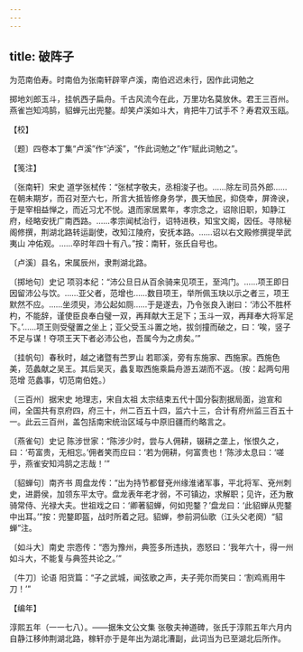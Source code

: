 ```yaml
---
---
---
```

title: 破阵子
---



为范南伯寿。时南伯为张南轩辟宰卢溪，南伯迟迟未行，因作此词勉之





掷地刘郎玉斗，挂帆西子扁舟。千古风流今在此，万里功名莫放休。君王三百州。　燕雀岂知鸿鹄，貂蝉元出兜鍪。却笑卢溪如斗大，肯把牛刀试手不？寿君双玉瓯。





【校】


〔题〕四卷本丁集“卢溪”作“泸溪”，“作此词勉之”作“赋此词勉之”。





【笺注】


〔张南轩〕宋史 道学张栻传：“张栻字敬夫，丞相浚子也。……除左司员外郎……在朝未期岁，而召对至六七，所言大抵皆修身务学，畏天恤民，抑侥幸，屏谗谀，于是宰相益惮之，而近习尤不悦。退而家居累年，孝宗念之，诏除旧职，知静江府，经略安抚广南西路。……孝宗闻栻治行，诏特进秩，知宝文阁，因任。寻除秘阁修撰，荆湖北路转运副使，改知江陵府，安抚本路。……诏以右文殿修撰提举武夷山 冲佑观。……卒时年四十有八。”按：南轩，张氏自号也。

〔卢溪〕县名，宋属辰州，隶荆湖北路。

〔掷地句〕史记 项羽本纪：“沛公旦日从百余骑来见项王，至鸿门。……项王即日因留沛公与饮。……亚父者，范增也……数目项王，举所佩玉玦以示之者三，项王默然不应。……坐须臾，沛公起如厕……于是遂去，乃令张良入谢曰：‘沛公不胜杯杓，不能辞，谨使臣良奉白璧一双，再拜献大王足下；玉斗一双，再拜奉大将军足下。’……项王则受璧置之坐上；亚父受玉斗置之地，拔剑撞而破之，曰：‘唉，竖子不足与谋！夺项王天下者必沛公也，吾属今为之虏矣。’”

〔挂帆句〕春秋时，越之诸暨有苎罗山 若耶溪，旁有东施家、西施家。西施色美，范蠡献之吴王。其后吴灭，蠡复取西施乘扁舟游五湖而不返。（按：起两句用范增 范蠡事，切范南伯姓。）

〔三百州〕据宋史 地理志，宋自太祖 太宗结束五代十国分裂割据局面，迨宣和间，全国共有京府四，府三十，州二百五十四，监六十三，合计有府州监三百五十一。此云三百州，盖包括南宋统治区域与中原旧疆而约略言之。

〔燕雀句〕史记 陈涉世家：“陈涉少时，尝与人佣耕，辍耕之垄上，怅恨久之，曰：‘苟富贵，无相忘。’佣者笑而应曰：‘若为佣耕，何富贵也！’陈涉太息曰：‘嗟乎，燕雀安知鸿鹄之志哉！’”

〔貂蝉句〕南齐书 周盘龙传：“出为持节都督兗州缘淮诸军事，平北将军、兗州刺史，进爵侯，加领东平太守。盘龙表年老才弱，不可镇边，求解职；见许，还为散骑常侍、光禄大夫。世祖戏之曰：‘卿著貂蝉，何如兜鍪？’盘龙曰：‘此貂蝉从兜鍪中出耳。’”按：兜鍪即盔，战时所着之冠。貂蝉，参前洞仙歌（江头父老阕）“貂蝉”注。

〔如斗大〕南史 宗悫传：“悫为豫州，典签多所违执，悫怒曰：‘我年六十，得一州如斗大，不能复与典签共论之。’”

〔牛刀〕论语 阳货篇：“子之武城，闻弦歌之声，夫子莞尔而笑曰：‘割鸡焉用牛刀！’”





【编年】


淳熙五年（一一七八）。——据朱文公文集 张敬夫神道碑，张氏于淳熙五年六月内自静江移帅荆湖北路，稼轩亦于是年出为湖北漕副，此词当为已至湖北后所作。